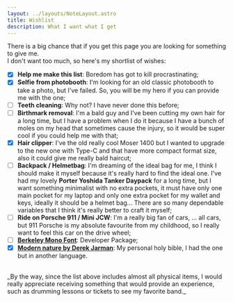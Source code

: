 ```yaml
---
layout: ../layouts/NoteLayout.astro
title: Wishlist
description: What I want what I get
---
```


There is a big chance that if you get this page you are looking for something to give me.\
I don't want too much, so here's my shortlist of wishes:

- [x] **Help me make this list**: Boredom has got to kill procrastinating;
- [x] **Selfie from photobooth**: I'm looking for an old classic photobooth to take a photo, but I've failed. So, you will be my hero if you can provide me with the one;
- [ ] **Teeth cleaning**: Why not? I have never done this before;
- [ ] **Birthmark removal**: I'm a bald guy and I've been cutting my own hair for a long time, but I have a problem when I do it because I have a bunch of moles on my head that sometimes cause the injury, so it would be super cool if you could help me with that;
- [x] **Hair clipper**: I've the old really cool Moser 1400 but I wanted to upgrade to the new one with Type-C and that have more compact format size, also it could give me really bald haircut;
- [ ] **Backpack / Helmetbag**: I'm dreaming of the ideal bag for me, I think I should make it myself because it's really hard to find the ideal one. I've had my lovely **Porter Yoshida Tanker Daypack** for a long time, but I want something minimalist with no extra pockets, it must have only one main pocket for my laptop and only one extra pocket for my wallet and keys, ideally it should be a helmet bag... There are so many dependable variables that I think it's really better to craft it myself;
- [ ] **Ride on Porsche 911 / Mini JCW**: I'm a really big fan of cars, ... all cars, but 911 Porsche is my absolute favourite from my childhood, so I really want to feel this car on the drive wheel;
- [ ] [**Berkeley Mono Font**](https://berkeleygraphics.com/typefaces/berkeley-mono): Developer Package;
- [x] [**Modern nature by Derek Jarman**](https://www.goodreads.com/book/show/195040.Modern_Nature): My personal holy bible, I had the one but in another language.

<br/>
_By the way, since the list above includes almost all physical items, I would really appreciate receiving something that would provide an experience, such as drumming lessons or tickets to see my favorite band._
